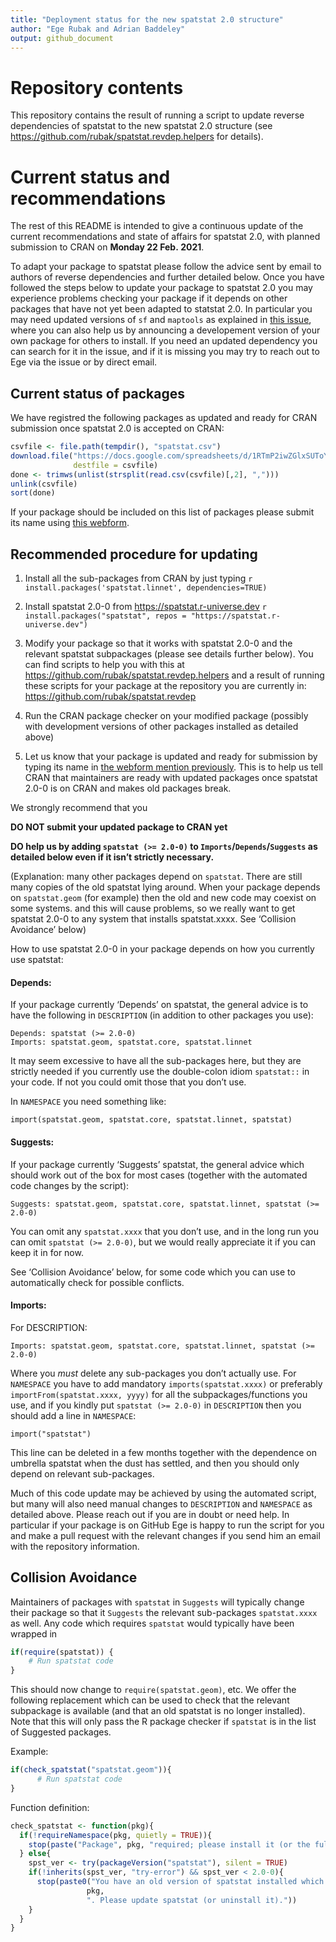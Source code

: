```yaml
---
title: "Deployment status for the new spatstat 2.0 structure"
author: "Ege Rubak and Adrian Baddeley"
output: github_document
---
```


# Repository contents

This repository contains the result of running a script to update reverse 
dependencies of spatstat to the new spatstat 2.0 structure (see 
<https://github.com/rubak/spatstat.revdep.helpers> for details).

# Current status and recommendations

The rest of this README is intended to give a continuous update of the current 
recommendations and state of affairs for spatstat 2.0, with planned submission 
to CRAN on **Monday 22 Feb. 2021**.

To adapt your package to spatstat please follow the advice sent by email to 
authors of reverse dependencies and further detailed below. Once you have 
followed the steps below to update your package to spatstat 2.0 you may 
experience problems checking your package if it depends on other packages that 
have not yet been adapted to statstat 2.0. In particular you may need updated 
versions of `sf` and `maptools` as explained in [this issue](https://github.com/rubak/spatstat.revdep/issues/2), where you can also 
help us by announcing a developement version of your own package for others to 
install. If you need an updated dependency you can search for it in the issue, 
and if it is missing you may try to reach out to Ege via the issue or by direct 
email.

## Current status of packages

We have registred the following packages as updated and ready for CRAN 
submission once spatstat 2.0 is accepted on CRAN:
```r
csvfile <- file.path(tempdir(), "spatstat.csv")
download.file("https://docs.google.com/spreadsheets/d/1RTmP2iwZGlxSUToYaht-H1SlS4CyFgbQ0Umv5i3x-1Q/export?format=csv", 
              destfile = csvfile)
done <- trimws(unlist(strsplit(read.csv(csvfile)[,2], ",")))
unlink(csvfile)
sort(done)
```

If your package should be included on this list of packages please submit its
name using [this webform](https://forms.gle/W2VzUshfM3zWaQow9).

## Recommended procedure for updating

1. Install all the sub-packages from CRAN by just typing
    ```r
    install.packages('spatstat.linnet', dependencies=TRUE)
    ```

2. Install spatstat 2.0-0 from <https://spatstat.r-universe.dev>
    ```r
    install.packages("spatstat", repos = "https://spatstat.r-universe.dev")
    ```

3. Modify your package so that it works with spatstat 2.0-0 and
the relevant spatstat subpackages (please see details further below).
You can find scripts to help you with this at 
<https://github.com/rubak/spatstat.revdep.helpers> and a result of
running these scripts for your package at the repository you are currently in:
<https://github.com/rubak/spatstat.revdep>

4. Run the CRAN package checker on your modified package (possibly with 
development versions of other packages installed as detailed above)

5. Let us know that your package is updated and ready for
submission by typing its name in 
[the webform mention previously](https://forms.gle/W2VzUshfM3zWaQow9).
This is to help us tell CRAN that maintainers are ready with updated
packages once spatstat 2.0-0 is on CRAN and makes old packages break.

We strongly recommend that you
     
**DO NOT submit your updated package to CRAN yet**

**DO help us by adding `spatstat (>= 2.0-0)` to
`Imports`/`Depends`/`Suggests` as detailed below even if it isn't strictly
necessary.**

(Explanation: many other packages depend on `spatstat`. There are still
many copies of the old spatstat lying around. When your package
depends on `spatstat.geom` (for example) then the old and new code may 
coexist on some systems. and this will cause problems, so we really want to get 
spatstat 2.0-0 to any system that installs spatstat.xxxx. See 'Collision Avoidance' below)

How to use spatstat 2.0-0 in your package depends on how you currently use
spatstat:

#### Depends:

If your package currently 'Depends' on spatstat, the general advice is to have 
the following in `DESCRIPTION` (in addition to other packages you use):
```
Depends: spatstat (>= 2.0-0)
Imports: spatstat.geom, spatstat.core, spatstat.linnet
```
It may seem excessive to have all the sub-packages here, but they are
strictly needed if you currently use the double-colon idiom `spatstat::` in your code. If not
you could omit those that you don't use.

In `NAMESPACE` you need something like:
```
import(spatstat.geom, spatstat.core, spatstat.linnet, spatstat)
```


#### Suggests:
If your package currently 'Suggests' spatstat, the general advice which should work out of the box for most cases (together with the automated code changes by the script):
```
Suggests: spatstat.geom, spatstat.core, spatstat.linnet, spatstat (>= 2.0-0)
```

You can omit any `spatstat.xxxx` that you don't use, and in the long
run you can omit `spatstat (>= 2.0-0)`, but we would really appreciate it if you
can keep it in for now. 

See 'Collision Avoidance' below, for some code which you can use to automatically check for possible conflicts.

#### Imports:
For DESCRIPTION:
```
Imports: spatstat.geom, spatstat.core, spatstat.linnet, spatstat (>= 2.0-0)
```
Where you *must* delete any sub-packages you don't actually use. For
`NAMESPACE` you have to add mandatory `imports(spatstat.xxxx)` or preferably 
`importFrom(spatstat.xxxx, yyyy)` for all the subpackages/functions you use, and
if you kindly put `spatstat (>= 2.0-0)` in `DESCRIPTION` then you should add a 
line in `NAMESPACE`:
```
import("spatstat")
```
This line can be deleted in a few months together with the dependence
on umbrella spatstat when the dust has settled, and then you should only depend
on relevant sub-packages.

Much of this code update may be achieved by using the automated script,
but many will also need manual changes to `DESCRIPTION` and `NAMESPACE` as
detailed above. Please reach out if you are in doubt or need help. In
particular if your package is on GitHub Ege is happy to run the script
for you and make a pull request with the relevant changes if you send
him an email with the repository information.


## Collision Avoidance

Maintainers of packages with `spatstat` in `Suggests` will typically change their package so that 
it `Suggests` the relevant sub-packages `spatstat.xxxx` as well. Any code which requires `spatstat` would
typically have been wrapped in
```r
if(require(spatstat)) {
    # Run spatstat code
}
```
This should now change to `require(spatstat.geom)`, etc.
We offer the following replacement which can be used to check that the relevant subpackage is available (and that an old spatstat is no longer installed). Note that this will only pass the R package checker if
`spatstat` is in the list of Suggested packages.

Example:
```r
if(check_spatstat("spatstat.geom")){
      # Run spatstat code
}
```

Function definition:
```r
check_spatstat <- function(pkg){
  if(!requireNamespace(pkg, quietly = TRUE)){
    stop(paste("Package", pkg, "required; please install it (or the full spatstat package) first."))
  } else{
    spst_ver <- try(packageVersion("spatstat"), silent = TRUE)
    if(!inherits(spst_ver, "try-error") && spst_ver < 2.0-0){
      stop(paste0("You have an old version of spatstat installed which is incompatible with ", 
                 pkg, 
                 ". Please update spatstat (or uninstall it)."))
    }
  }
}
```
